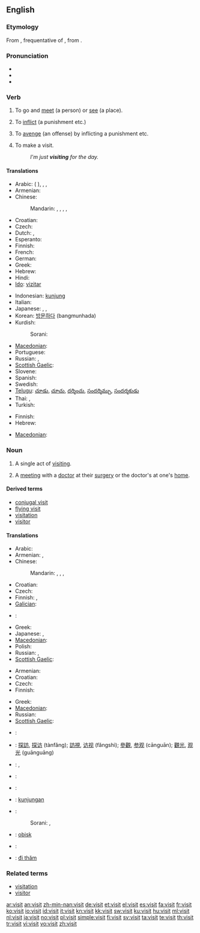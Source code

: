 {{also|visít}}
==English==

{{rank|immediately|trees|filled|637|visit|follow|chance|happened}}

===Etymology===
From {{etyl|la|en}} {{term|visito|vīsitō|lang=la}}, frequentative of {{term|viso|vīsō|behold, survey|lang=la}}, from {{term|video|videō|see|lang=la}}.

===Pronunciation===
* {{IPA|/ˈvɪzɪt/}}
* {{audio|en-us-visit.ogg|Audio (US)}}
* {{rhymes|ɪzɪt}}

===Verb===
{{en-verb}}

# {{transitive}} To go and [[meet]] (a person) or [[see]] (a place).
# {{transitive}} To [[inflict]] (a punishment etc.)
# {{transitive}} To [[avenge]] (an offense) by inflicting a punishment etc.
# {{intransitive}} To make a visit.
#: ''I'm just '''visiting''' for the day.''

====Translations====
{{trans-top|to go and meet or see}}
* Arabic: {{t-|ar|زار|tr=zaara}} ({{qualifier|present tense}} {{t|ar|يزير|tr=yaziir}}),  {{t|ar|اعتمر|tr=i`tamara}},  {{t|ar|وفد|tr=wafada}},  {{t|ar|التم|alt=الْتم|tr=iltamma}}
* Armenian: {{t+|hy|այցելել|tr=ayc'elel}}
* Chinese:
*: Mandarin: {{t-|cmn|訪問|sc=Hani}},  {{t-|cmn|访问|tr=fǎngwèn|sc=Hani}},  {{t|cmn|看望|tr=kànwàng|sc=Hani}},  {{t-|cmn|參觀|sc=Hani}},  {{t-|cmn|参观|tr=cānguān|sc=Hani}}
* Croatian: {{t-|hr|posjetiti|alt=pòsjetiti}}
* Czech: {{t-|cs|navštívit}}
* Dutch: {{t+|nl|bezoeken}}, {{t-|nl|opzoeken}}
* Esperanto: {{t-|eo|viziti|xs=Esperanto}}
* Finnish: {{t+|fi|käydä}}
* French: {{t+|fr|visiter}}
* German: {{t+|de|besuchen}}
* Greek: {{t+|el|επισκέπτομαι|tr=episképtome}}
* Hebrew: {{t|he|ביקר|tr=bikér}}
* Hindi: {{t-|hi|पधारना|xs=Hindi}}
* [[Ido]]: [[vizitar]]
{{trans-mid}}
* Indonesian: [[kunjung]]
* Italian: {{t+|it|visitare}}
* Japanese: {{t|ja|訪れる|tr=おとずれる, otozureru}},  {{t|ja|訪ねる|tr=たずねる, tazuneru}},  {{t+|ja|訪問|alt=訪問する|tr=ほうもんする, hōmon-surú}}
* Korean: [[방문하다]] (bangmunhada)
* Kurdish:
*: Sorani: {{t|ku|میوانی|tr=meewAni|sc=ku-Arab}}
* [[Macedonian]]: {{t|mk|посетува|tr=posétuva}}
* Portuguese: {{t+|pt|visitar}}
* Russian: {{t+|ru|посещать|tr=poseščát’}} {{impf}},  {{t|ru|посетить|tr=posetít’}} {{pf}}
* [[Scottish Gaelic]]: {{t-|gd|tadhail|xs=Scottish Gaelic}}
* Slovene: {{t+|sl|obiskati}}
* Spanish: {{t-|es|visitar}}
* Swedish: {{t+|sv|besöka}}
* [[Telugu]]: [[చూడు]], [[చూచు]], [[దర్శించు]], [[సందర్శిమ్చు]], [[సందర్శకుడు]]
* Thai: {{t+|th|หา}}, {{t+|th|เยี่ยม}}
* Turkish: {{t|tr|ziyaret etmek}}
{{trans-bottom}}

{{trans-see|to inflict|inflict}}

{{trans-see|to avenge|avenge}}

{{trans-top|to make a visit}}
* Finnish: {{t+|fi|vierailla}}
* Hebrew: {{t|he|ביקר|tr=bikér}}
{{trans-mid}}
* [[Macedonian]]: {{t|mk|посетува|tr=posétuva}}
{{trans-bottom}}

===Noun===
{{en-noun}}

# A single act of [[visit#Verb|visiting]].
# {{context|medicine|insurance}} A [[meeting]] with a [[doctor]] at their [[surgery]] or the doctor's at one's [[home]].

====Derived terms====
* [[conjugal visit]]
* [[flying visit]]
* [[visitation]]
* [[visitor]]

====Translations====
{{trans-top|single act of visiting}}
* Arabic: {{t|ar|زيارة|f|tr=ziyaara}}
* Armenian: {{t-|hy|այց|tr=ayc'}}, {{t-|hy|այցելություն|tr=ayc'elut'yun}}
* Chinese:
*: Mandarin: {{t-|cmn|訪問|sc=Hani}},  {{t-|cmn|访问|tr=fǎngwèn|sc=Hani}},  {{t|cmn|往訪|sc=Hani}},  {{t|cmn|往访|tr=wǎngfǎng|sc=Hani}}
* Croatian: {{t-|hr|posjet|m|alt=pȍsjet}}
* Czech: {{t-|cs|návštěva|f}}
* Finnish: {{t-|fi|käynti}}, {{t+|fi|vierailu}}
* [[Galician]]: {{t-|gl|viaxe|f|xs=Galician}}
{{trans-mid}}
* {{ttbc|German}}: {{t+|de|Besuch|m}}
* Greek: {{t+|el|επίσκεψη|f|tr=epískepsi}}
* Japanese: {{t+|ja|訪問|tr=hōmon}},  {{t|ja|往訪|tr=ōhō}}
* [[Macedonian]]: {{t|mk|посета|f|tr=póseta}}
* Polish: {{t+|pl|wizyta|f}}
* Russian: {{t+|ru|визит|m|tr=vizít}},  {{t+|ru|посещение|n|tr=poseščénije}}
* [[Scottish Gaelic]]: {{t-|gd|tadhal|m|xs=Scottish Gaelic}}
{{trans-bottom}}

{{trans-top|meeting with a doctor}}
* Armenian: {{t-|hy|այց|tr=ayc'}}
* Croatian: {{t-|hr|posjet|m|alt=pȍsjet}}
* Czech: {{t-|cs|návštěva|f}}
* Finnish: {{t-|fi|käynti}}
{{trans-mid}}
* Greek: {{t+|el|επίσκεψη|f|tr=epískepsi}}
* [[Macedonian]]: {{t|mk|посета|f|tr=póseta}}
* Russian: {{t+|ru|визит|m|tr=vizít}}
* [[Scottish Gaelic]]: {{t-|gd|tadhal|m|xs=Scottish Gaelic}}
{{trans-bottom}}

{{checktrans-top}}
* {{ttbc|Azeri}}: {{t|az|görüş|xs=Azeri}}
* {{ttbc|Chinese}}: [[探訪]], [[探访]] (tànfǎng); [[訪視]], [[访视]] (fǎngshì); [[參觀]], [[参观]] (cānguān); [[觀光]], [[观光]] (guānguāng)
* {{ttbc|Dutch}}: {{t+|nl|bezoek|n}}, {{t+|nl|visite|f}}
* {{ttbc|French}}: {{t+|fr|visite|f}}
* {{ttbc|Hebrew}}: {{he-translation|סיור|si'ûr}}
{{trans-mid}}
* {{ttbc|Indonesian}}: [[kunjung|kunjungan]]
* {{ttbc|Kurdish}}:
*: Sorani: {{t|ku|میوانداری|tr=meewAndAree|sc=ku-Arab}}, {{t|ku|سه‌ردان|tr=sardAn|sc=ku-Arab}}
* {{ttbc|Slovene}}: [[obisk]] {{m}}
* {{ttbc|Spanish}}: {{t+|es|visita|f}}
* {{ttbc|Vietnamese}}: [[đi thăm]]
{{trans-bottom}}

===Related terms===
* [[visitation]]
* [[visitor]]

[[ar:visit]]
[[an:visit]]
[[zh-min-nan:visit]]
[[de:visit]]
[[et:visit]]
[[el:visit]]
[[es:visit]]
[[fa:visit]]
[[fr:visit]]
[[ko:visit]]
[[io:visit]]
[[id:visit]]
[[it:visit]]
[[kn:visit]]
[[kk:visit]]
[[sw:visit]]
[[ku:visit]]
[[hu:visit]]
[[ml:visit]]
[[nl:visit]]
[[ja:visit]]
[[no:visit]]
[[pl:visit]]
[[simple:visit]]
[[fi:visit]]
[[sv:visit]]
[[ta:visit]]
[[te:visit]]
[[th:visit]]
[[tr:visit]]
[[vi:visit]]
[[vo:visit]]
[[zh:visit]]